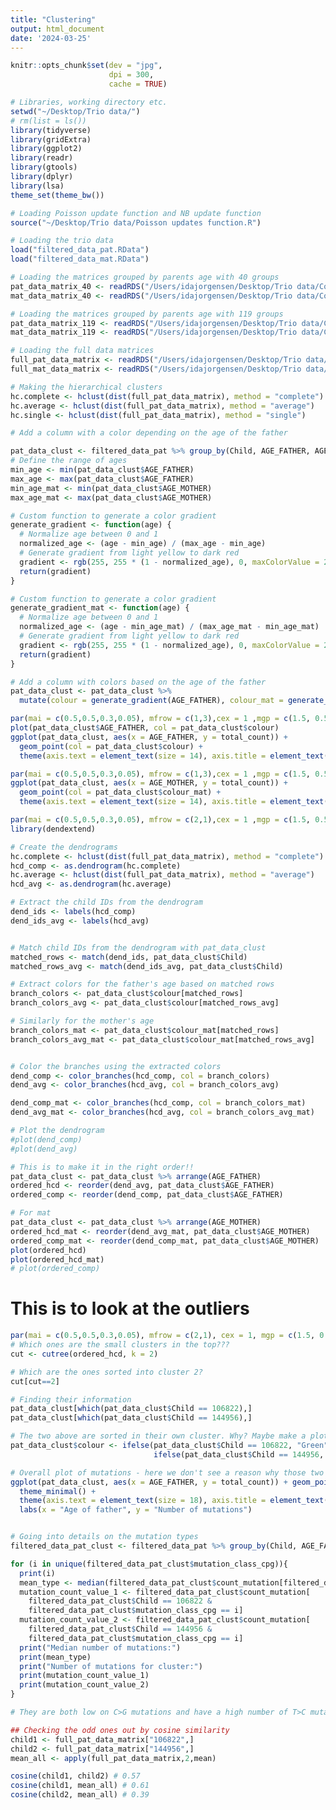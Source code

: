 ```yaml
---
title: "Clustering"
output: html_document
date: '2024-03-25'
---
```


```r
knitr::opts_chunk$set(dev = "jpg",
                      dpi = 300,
                      cache = TRUE)
```

```r
# Libraries, working directory etc.
setwd("~/Desktop/Trio data/")
# rm(list = ls())
library(tidyverse)
library(gridExtra)
library(ggplot2)
library(readr)
library(gtools)
library(dplyr)
library(lsa)
theme_set(theme_bw())
```

```r
# Loading Poisson update function and NB update function
source("~/Desktop/Trio data/Poisson updates function.R")
```

```r
# Loading the trio data
load("filtered_data_pat.RData")
load("filtered_data_mat.RData")

# Loading the matrices grouped by parents age with 40 groups
pat_data_matrix_40 <- readRDS("/Users/idajorgensen/Desktop/Trio data/CountMat_PaternalMutations_grouped_40.rds")
mat_data_matrix_40 <- readRDS("/Users/idajorgensen/Desktop/Trio data/CountMat_MaternalMutations_grouped_40.rds")

# Loading the matrices grouped by parents age with 119 groups
pat_data_matrix_119 <- readRDS("/Users/idajorgensen/Desktop/Trio data/CountMat_PaternalMutations_grouped_119.rds")
mat_data_matrix_119 <- readRDS("/Users/idajorgensen/Desktop/Trio data/CountMat_MaternalMutations_grouped_119.rds")

# Loading the full data matrices
full_pat_data_matrix <- readRDS("/Users/idajorgensen/Desktop/Trio data/CountMat_PaternalMutations.rds")
full_mat_data_matrix <- readRDS("/Users/idajorgensen/Desktop/Trio data/CountMat_MaternalMutations.rds")
```


```r
# Making the hierarchical clusters
hc.complete <- hclust(dist(full_pat_data_matrix), method = "complete")
hc.average <- hclust(dist(full_pat_data_matrix), method = "average")
hc.single <- hclust(dist(full_pat_data_matrix), method = "single")
```


```r
# Add a column with a color depending on the age of the father

pat_data_clust <- filtered_data_pat %>% group_by(Child, AGE_FATHER, AGE_MOTHER) %>% summarise(total_count = length(Pos))
# Define the range of ages
min_age <- min(pat_data_clust$AGE_FATHER)
max_age <- max(pat_data_clust$AGE_FATHER)
min_age_mat <- min(pat_data_clust$AGE_MOTHER)
max_age_mat <- max(pat_data_clust$AGE_MOTHER)

# Custom function to generate a color gradient
generate_gradient <- function(age) {
  # Normalize age between 0 and 1
  normalized_age <- (age - min_age) / (max_age - min_age)
  # Generate gradient from light yellow to dark red
  gradient <- rgb(255, 255 * (1 - normalized_age), 0, maxColorValue = 255)
  return(gradient)
}

# Custom function to generate a color gradient
generate_gradient_mat <- function(age) {
  # Normalize age between 0 and 1
  normalized_age <- (age - min_age_mat) / (max_age_mat - min_age_mat)
  # Generate gradient from light yellow to dark red
  gradient <- rgb(255, 255 * (1 - normalized_age), 0, maxColorValue = 255)
  return(gradient)
}

# Add a column with colors based on the age of the father
pat_data_clust <- pat_data_clust %>%
  mutate(colour = generate_gradient(AGE_FATHER), colour_mat = generate_gradient_mat(AGE_MOTHER))
```


```r
par(mai = c(0.5,0.5,0.3,0.05), mfrow = c(1,3),cex = 1 ,mgp = c(1.5, 0.5, 0))
plot(pat_data_clust$AGE_FATHER, col = pat_data_clust$colour)
ggplot(pat_data_clust, aes(x = AGE_FATHER, y = total_count)) +
  geom_point(col = pat_data_clust$colour) + 
  theme(axis.text = element_text(size = 14), axis.title = element_text(size = 14))
```

```r
par(mai = c(0.5,0.5,0.3,0.05), mfrow = c(1,3),cex = 1 ,mgp = c(1.5, 0.5, 0))
ggplot(pat_data_clust, aes(x = AGE_MOTHER, y = total_count)) +
  geom_point(col = pat_data_clust$colour_mat) + 
  theme(axis.text = element_text(size = 14), axis.title = element_text(size = 14))
```



```r
par(mai = c(0.5,0.5,0.3,0.05), mfrow = c(2,1),cex = 1 ,mgp = c(1.5, 0.5, 0))
library(dendextend)

# Create the dendrograms
hc.complete <- hclust(dist(full_pat_data_matrix), method = "complete")
hcd_comp <- as.dendrogram(hc.complete)
hc.average <- hclust(dist(full_pat_data_matrix), method = "average")
hcd_avg <- as.dendrogram(hc.average)

# Extract the child IDs from the dendrogram
dend_ids <- labels(hcd_comp)
dend_ids_avg <- labels(hcd_avg)


# Match child IDs from the dendrogram with pat_data_clust
matched_rows <- match(dend_ids, pat_data_clust$Child)
matched_rows_avg <- match(dend_ids_avg, pat_data_clust$Child)

# Extract colors for the father's age based on matched rows
branch_colors <- pat_data_clust$colour[matched_rows]
branch_colors_avg <- pat_data_clust$colour[matched_rows_avg]

# Similarly for the mother's age
branch_colors_mat <- pat_data_clust$colour_mat[matched_rows]
branch_colors_avg_mat <- pat_data_clust$colour_mat[matched_rows_avg]


# Color the branches using the extracted colors
dend_comp <- color_branches(hcd_comp, col = branch_colors)
dend_avg <- color_branches(hcd_avg, col = branch_colors_avg)

dend_comp_mat <- color_branches(hcd_comp, col = branch_colors_mat)
dend_avg_mat <- color_branches(hcd_avg, col = branch_colors_avg_mat)

# Plot the dendrogram
#plot(dend_comp)
#plot(dend_avg)

# This is to make it in the right order!! 
pat_data_clust <- pat_data_clust %>% arrange(AGE_FATHER)
ordered_hcd <- reorder(dend_avg, pat_data_clust$AGE_FATHER)
ordered_comp <- reorder(dend_comp, pat_data_clust$AGE_FATHER)

# For mat
pat_data_clust <- pat_data_clust %>% arrange(AGE_MOTHER)
ordered_hcd_mat <- reorder(dend_avg_mat, pat_data_clust$AGE_MOTHER)
ordered_comp_mat <- reorder(dend_comp_mat, pat_data_clust$AGE_MOTHER)
plot(ordered_hcd)
plot(ordered_hcd_mat)
# plot(ordered_comp)
```




# This is to look at the outliers
```r
par(mai = c(0.5,0.5,0.3,0.05), mfrow = c(2,1), cex = 1, mgp = c(1.5, 0.5, 0))
# Which ones are the small clusters in the top???
cut <- cutree(ordered_hcd, k = 2)

# Which are the ones sorted into cluster 2?
cut[cut==2]

# Finding their information
pat_data_clust[which(pat_data_clust$Child == 106822),]
pat_data_clust[which(pat_data_clust$Child == 144956),]

# The two above are sorted in their own cluster. Why? Maybe make a plot with age/number of mutations, and color these two points in their own color
pat_data_clust$colour <- ifelse(pat_data_clust$Child == 106822, "Green",
                                ifelse(pat_data_clust$Child == 144956, "Red", "Black"))

# Overall plot of mutations - here we don't see a reason why those two should be clustered together
ggplot(pat_data_clust, aes(x = AGE_FATHER, y = total_count)) + geom_point(colour = pat_data_clust$colour) +
  theme_minimal() +
  theme(axis.text = element_text(size = 18), axis.title = element_text(size = 18)) + 
  labs(x = "Age of father", y = "Number of mutations")


# Going into details on the mutation types
filtered_data_pat_clust <- filtered_data_pat %>% group_by(Child, AGE_FATHER, mutation_class_cpg) %>% summarise(count_mutation = length(mutation_class_cpg))

for (i in unique(filtered_data_pat_clust$mutation_class_cpg)){
  print(i)
  mean_type <- median(filtered_data_pat_clust$count_mutation[filtered_data_pat_clust$mutation_class_cpg == i]) 
  mutation_count_value_1 <- filtered_data_pat_clust$count_mutation[
    filtered_data_pat_clust$Child == 106822 &
    filtered_data_pat_clust$mutation_class_cpg == i]
  mutation_count_value_2 <- filtered_data_pat_clust$count_mutation[
    filtered_data_pat_clust$Child == 144956 &
    filtered_data_pat_clust$mutation_class_cpg == i]
  print("Median number of mutations:")
  print(mean_type)
  print("Number of mutations for cluster:")
  print(mutation_count_value_1)
  print(mutation_count_value_2)
}

# They are both low on C>G mutations and have a high number of T>C mutations
```



```r
## Checking the odd ones out by cosine similarity
child1 <- full_pat_data_matrix["106822",]
child2 <- full_pat_data_matrix["144956",]
mean_all <- apply(full_pat_data_matrix,2,mean)

cosine(child1, child2) # 0.57
cosine(child1, mean_all) # 0.61
cosine(child2, mean_all) # 0.39
```

